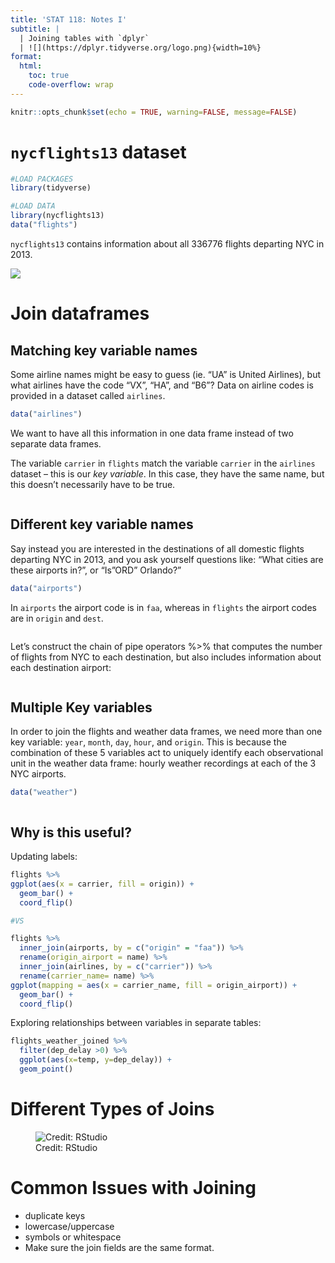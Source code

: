 ```yaml
---
title: 'STAT 118: Notes I'
subtitle: | 
  | Joining tables with `dplyr`
  | ![](https://dplyr.tidyverse.org/logo.png){width=10%}
format:
  html:
    toc: true
    code-overflow: wrap
---
```


```r
knitr::opts_chunk$set(echo = TRUE, warning=FALSE, message=FALSE)
```

# `nycflights13` dataset 

```r
#LOAD PACKAGES
library(tidyverse)

#LOAD DATA
library(nycflights13)
data("flights")
```


`nycflights13` contains information about all 336776 flights departing NYC in 2013. 

![](https://r4ds.hadley.nz/diagrams/relational.png)


# Join dataframes

## Matching key variable names

Some airline names might be easy to guess (ie. "UA" is United Airlines), but what airlines have the code "VX", "HA", and "B6"? Data on airline codes is provided in a dataset called `airlines`. 

```r
data("airlines")
```

We want to have all this information in one data frame instead of two separate data frames. 

The variable `carrier` in `flights` match the variable `carrier` in the `airlines` dataset -- this is our *key variable*. In this case, they have the same name, but this doesn't necessarily have to be true. 

```r

```


## Different key variable names

Say instead you are interested in the destinations of all domestic flights departing NYC in 2013, and you ask yourself questions like: “What cities are these airports in?”, or “Is "ORD" Orlando?”

```r
data("airports")
```


In `airports` the airport code is in `faa`, whereas in `flights` the airport codes are in `origin` and `dest`.

```r

```

Let’s construct the chain of pipe operators %>% that computes the number of flights from NYC to each destination, but also includes information about each destination airport:

```r

```

## Multiple Key variables

In order to join the flights and weather data frames, we need more than one key variable: `year`, `month`, `day`, `hour`, and `origin`. This is because the combination of these 5 variables act to uniquely identify each observational unit in the weather data frame: hourly weather recordings at each of the 3 NYC airports.

```r
data("weather")
```


```r

```

## Why is this useful? 

Updating labels: 

```r
flights %>% 
ggplot(aes(x = carrier, fill = origin)) +
  geom_bar() + 
  coord_flip()

#VS

flights %>% 
  inner_join(airports, by = c("origin" = "faa")) %>% 
  rename(origin_airport = name) %>% 
  inner_join(airlines, by = c("carrier")) %>%  
  rename(carrier_name= name) %>% 
ggplot(mapping = aes(x = carrier_name, fill = origin_airport)) +
  geom_bar() + 
  coord_flip()
```


Exploring relationships between variables in separate tables: 

```r
flights_weather_joined %>% 
  filter(dep_delay >0) %>% 
  ggplot(aes(x=temp, y=dep_delay)) +
  geom_point()
```

# Different Types of Joins

![Credit: RStudio](http://rafalab.dfci.harvard.edu/dsbook/wrangling/img/joins.png)

# Common Issues with Joining

- duplicate keys
- lowercase/uppercase
- symbols or whitespace
- Make sure the join fields are the same format.



